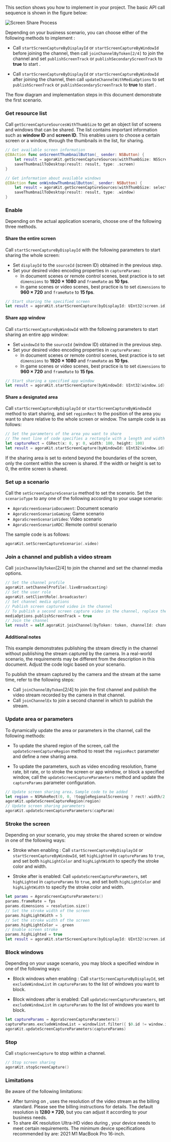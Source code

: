 <PlatformWrapper platform="macos">

This section shows you how to implement <Vg k="SCR_SHR" /> in your project. The basic API call sequence is shown in the figure below:

![Screen Share Process](/images/video-sdk/screen-sharing-macos-unreal-windows.svg)

Depending on your business scenario, you can choose either of the following methods to implement <Vg k="SCR_SHR" />:

- Call `startScreenCaptureByDisplayId` or `startScreenCaptureByWindowId` before joining the channel, then call `joinChannelByToken[2/4]` to join the channel and set `publishScreenTrack` or `publishSecondaryScreenTrack` to **true** to start <Vg k="SCR_SHR" />.

- Call `startScreenCaptureByDisplayId` or `startScreenCaptureByWindowId` after joining the channel, then call `updateChannelWithMediaOptions` to set `publishScreenTrack` or `publishSecondaryScreenTrack` to **true** to start <Vg k="SCR_SHR" />.

The flow diagram and implementation steps in this document demonstrate the first scenario.

### Get resource list

Call `getScreenCaptureSourcesWithThumbSize` to get an object list of screens and windows that can be shared. The list contains important information such as **window ID** and **screen ID**. This enables users to choose a certain screen or a window, through the thumbnails in the list, for sharing. 

``` swift
// Get available screen information
@IBAction func onScreentThumbnailButton(_ sender: NSButton) {
    let result = agoraKit.getScreenCaptureSources(withThumbSize: NSScreen.main?.frame.size ?? .zero, iconSize: .zero, includeScreen: true)
    saveThumbnailToDesktop(result: result, type: .screen)
}

// Get information about available windows
@IBAction func onWindowThumbnailButton(_ sender: NSButton) {
    let result = agoraKit.getScreenCaptureSources(withThumbSize: selectedResolution?.size() ?? .zero, iconSize: .zero, includeScreen: true)
    saveThumbnailToDesktop(result: result, type: .window)
}
```

### Enable <Vg k="SCR_SHR" />

Depending on the actual application scenario, choose one of the following three <Vg k="SCR_SHR" /> methods.

#### Share the entire screen

Call `startScreenCaptureByDisplayId` with the following parameters to start sharing the whole screen:

- Set `displayId` to the `sourceId` (screen ID) obtained in the previous step.
- Set your desired video encoding properties in `captureParams`:
    - In document scenes or remote control scenes, best practice is to set `dimensions` to **1920 × 1080** and `frameRate` as **10 fps**.
    - In game scenes or video scenes, best practice is to set `dimensions` to **960 × 720** and `frameRate` to **15 fps**.

``` swift
// Start sharing the specified screen
let result = agoraKit.startScreenCapture(byDisplayId: UInt32(screen.id), regionRect: .zero, captureParams: params)
```

#### Share app window

Call `startScreenCaptureByWindowId` with the following parameters to start sharing an entire app window:

- Set `windowId` to the `sourceId` (window ID) obtained in the previous step.
- Set your desired video encoding properties in `captureParams`:
    - In document scenes or remote control scenes, best practice is to set `dimensions` to **1920 × 1080** and `frameRate` as **10 fps**.
    - In game scenes or video scenes, best practice is to set `dimensions` to **960 × 720** and `frameRate` to **15 fps**.

``` swift
// Start sharing a specified app window
let result = agoraKit.startScreenCapture(byWindowId: UInt32(window.id), regionRect: .zero, captureParams: params)
```

#### Share a designated area

Call `startScreenCaptureByDisplayId` or `startScreenCaptureByWindowId` method to start sharing, and set `regionRect` to the position of the area you want to share relative to the whole screen or window. The sample code is as follows:

``` swift
// Set the parameters of the area you want to share
// The next line of code specifies a rectangle with a length and width of 100 px and an x-coordinate and y-coordinate of 0 in the upper-left corner of the rectangle.
let captureRect = CGRect(x: 0, y: 0, width: 100, height: 100)
let result = agoraKit.startScreenCapture(byWindowId: UInt32(window.id), regionRect: captureRect, captureParams: params)
```

<Admonition type="info" title="Information">If the sharing area is set to extend beyond the boundaries of the screen, only the content within the screen is shared. If the width or height is set to 0, the entire screen is shared.</Admonition>

### Set up a <Vg k="SCR_SHR" /> scenario 

Call the `setScreenCaptureScenario` method to set the <Vg k="SCR_SHR" /> scenario. Set the `scenarioType` to any one of the following according to your usage scenario:

- `AgoraScreenScenarioDocument`: Document scenario
- `AgoraScreenScenarioGaming`: Game scenario
- `AgoraScreenScenarioVideo`: Video scenario
- `AgoraScreenScenarioRDC`: Remote control scenario

The sample code is as follows:

``` swift
agoraKit.setScreenCaptureScenario(.video)
```

### Join a channel and publish a <Vg k="SCR_SHR" /> video stream

Call `joinChannelByToken`[2/4] to join the channel and set the channel media options.

``` swift
// Set the channel profile
agoraKit.setChannelProfile(.liveBroadcasting)
// Set the user role
agoraKit.setClientRole(.broadcaster)
// Set channel media options
// Publish screen captured video in the channel
// To publish a second screen capture video in the channel, replace the next line of code with the following: mediaOptions.publishSecondaryScreenTrack = true
mediaOptions.publishScreenTrack = true
// Join the channel
let result = self.agoraKit.joinChannel(byToken: token, channelId: channel, uid: 0, mediaOptions: option)
```

#### Additional notes

This example demonstrates publishing the <Vg k="SCR_SHR" /> stream directly in the channel without publishing the stream captured by the camera. In a real-world scenario, the requirements may be different from the description in this document. Adjust the code logic based on your scenario. 

To publish the stream captured by the camera and the <Vg k="SCR_SHR" /> stream at the same time, refer to the following steps:

- Call `joinChannelByToken`[2/4] to join the first channel and publish the video stream recorded by the camera in that channel.
- Call `joinChannelEx` to join a second channel in which to publish the <Vg k="SCR_SHR" /> stream.

### Update <Vg k="SCR_SHR" /> area or parameters

To dynamically update the <Vg k="SCR_SHR" /> area or parameters in the channel, call the following methods:

- To update the shared region of the screen, call the `updateScreenCaptureRegion` method to reset the `regionRect` parameter and define a new sharing area.

- To update the <Vg k="SCR_SHR" /> parameters, such as video encoding resolution, frame rate, bit rate, or to stroke the screen or app window, or block a specified window, call the `updateScreenCaptureParameters` method and update the `captureParams` parameter configuration.

``` swift
// Update screen sharing area，Sample code to be added
let region = NSMakeRect(0, 0, !toggleRegionalScreening ? rect!.width/2 : rect!.width, !toggleRegionalScreening ? rect!.height/2 : rect!.height)
agoraKit.updateScreenCaptureRegion(region)
// Update screen sharing parameters
agoraKit.updateScreenCaptureParameters(capParam)
```

### Stroke the screen

Depending on your scenario, you may stroke the shared screen or window in one of the following ways:

- Stroke when enabling <Vg k="SCR_SHR" />: Call `startScreenCaptureByDisplayId` or `startScreenCaptureByWindowId`, set `highLighted` in `captureParams` to `true`, and set both `highLightColor` and `highLightWidth` to specify the stroke color and width.

- Stroke after <Vg k="SCR_SHR" /> is enabled: Call `updateScreenCaptureParameters`, set `highLighted` in `captureParams` to `true`, and set both `highLightColor` and `highLightWidth` to specify the stroke color and width.

``` swift
let params = AgoraScreenCaptureParameters()
params.frameRate = fps
params.dimensions = resolution.size()
// Set the stroke width of the screen
params.highLightWidth = 5
// Set the stroke width of the screen
params.highLightColor = .green
// Enable screen stroke
params.highLighted = true
let result = agoraKit.startScreenCapture(byDisplayId: UInt32(screen.id), regionRect: .zero, captureParams: params)
```

### Block windows

Depending on your usage scenario, you may block a specified window in one of the following ways:

- Block windows when enabling <Vg k="SCR_SHR" />: Call `startScreenCaptureByDisplayId`, set `excludeWindowList` in `captureParams` to the list of windows you want to block.

- Block windows after <Vg k="SCR_SHR" /> is enabled: Call `updateScreenCaptureParameters`, set `excludeWindowList` in `captureParams` to the list of windows you want to block.

``` swift
let captureParams = AgoraScreenCaptureParameters()
captureParams.excludeWindowList = windowlist.filter({ $0.id != window.id })
agoraKit.updateScreenCaptureParameters(captureParams)
```

### Stop <Vg k="SCR_SHR" />

Call `stopScreenCapture` to stop <Vg k="SCR_SHR" /> within a channel. 

``` swift
// Stop screen sharing
agoraKit.stopScreenCapture()
```

### Limitations

Be aware of the following limitations:

- After turning on <Vg k="SCR_SHR" />, <Vg k="COMPANY" /> uses the resolution of the <Vg k="SCR_SHR" /> video stream as the billing standard. Please see the billing instructions for details. The default resolution is **1280 × 720**, but you can adjust it according to your business needs.
- To share 4K resolution Ultra-HD video during <Vg k="SCR_SHR" />, your device needs to meet certain requirements. The minimum device specifications recommended by <Vg k="COMPANY" /> are: 2021 M1 MacBook Pro 16-inch.

</PlatformWrapper>